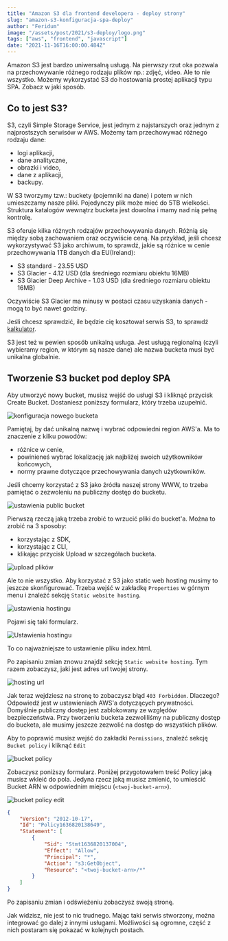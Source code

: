 ```yaml
---
title: "Amazon S3 dla frontend developera - deploy strony"
slug: "amazon-s3-konfiguracja-spa-deploy"
author: "Feridum"
image: "/assets/post/2021/s3-deploy/logo.png"
tags: ["aws", "frontend", "javascript"]
date: "2021-11-16T16:00:00.484Z"
---
```


Amazon S3 jest bardzo uniwersalną usługą. Na pierwszy rzut oka pozwala na przechowywanie różnego rodzaju plików np.: zdjęć, video. Ale to nie wszystko. Możemy wykorzystać S3 do hostowania prostej aplikacji typu SPA. Zobacz w jaki sposób.



## Co to jest S3?

S3, czyli Simple Storage Service, jest jednym z najstarszych oraz jednym z najprostszych serwisów w AWS. Możemy tam przechowywać różnego rodzaju dane:

- logi aplikacji,
- dane analityczne,
- obrazki i video,
- dane z aplikacji,
- backupy.

W S3 tworzymy tzw.: buckety (pojemniki na dane) i potem w nich umieszczamy nasze pliki. Pojedynczy plik może mieć do 5TB wielkości.  Struktura katalogów wewnątrz bucketa jest dowolna i mamy nad nią pełną kontrolę.

S3 oferuje kilka różnych rodzajów przechowywania danych. Różnią się między sobą zachowaniem oraz oczywiście ceną. Na przykład, jeśli chcesz wykorzystywać S3 jako archiwum, to sprawdź, jakie są różnice w cenie przechowywania 1TB danych dla EU(Ireland):

- S3 standard - 23.55 USD
- S3 Glacier - 4.12 USD (dla średniego rozmiaru obiektu 16MB)
- S3 Glacier Deep Archive - 1.03 USD (dla średniego rozmiaru obiektu 16MB)

Oczywiście S3 Glacier ma minusy w postaci czasu uzyskania danych - mogą to być nawet godziny.

Jeśli chcesz sprawdzić, ile będzie cię kosztował serwis S3, to sprawdź [kalkulator](https://calculator.aws/#/createCalculator/S3).

S3 jest też w pewien sposób unikalną usługa. Jest usługą regionalną (czyli wybieramy region, w którym są nasze dane) ale nazwa bucketa musi być unikalna globalnie.

## Tworzenie S3 bucket pod deploy SPA

Aby utworzyć nowy bucket, musisz wejść do usługi S3 i kliknąć przycisk Create Bucket. Dostaniesz poniższy formularz, który trzeba uzupełnić.

![konfiguracja nowego bucketa](/assets/post/2021/s3-deploy/nowy_bucket.png)

Pamiętaj, by dać unikalną nazwę i wybrać odpowiedni region AWS'a. Ma to znaczenie z kilku powodów: 

- różnice w cenie,
- powinieneś wybrać lokalizację jak najbliżej swoich użytkowników końcowych,
- normy prawne dotyczące przechowywania danych użytkowników.

Jeśli chcemy korzystać z S3 jako źródła naszej strony WWW, to trzeba pamiętać o zezwoleniu na publiczny dostęp do bucketu.

![ustawienia public bucket](/assets/post/2021/s3-deploy/public_bucket.png)

Pierwszą rzeczą jaką trzeba zrobić to wrzucić pliki do bucket'a. Można to zrobić na 3 sposoby: 

- korzystając z SDK,
- korzystając z CLI,
- klikając przycisk Upload w szczegółach bucketa.

![upload plików](/assets/post/2021/s3-deploy/upload.png)

Ale to nie wszystko. Aby korzystać z S3 jako static web hosting musimy to jeszcze skonfigurować. Trzeba wejść w zakładkę `Properties` w górnym menu i znaleźć sekcję `Static website hosting`.

![ustawienia hostingu](/assets/post/2021/s3-deploy/hosting.png)

Pojawi się taki formularz.

![Ustawienia hostingu](/assets/post/2021/s3-deploy/ustawienia_hostingu.png)

To co najważniejsze to ustawienie pliku index.html.

Po zapisaniu zmian znowu znajdź sekcję `Static website hosting`. Tym razem zobaczysz, jaki jest adres url twojej strony.

![hosting url](/assets/post/2021/s3-deploy/hosting_url.png)

Jak teraz wejdziesz na stronę to zobaczysz błąd `403 Forbidden`. Dlaczego? Odpowiedź jest w ustawieniach AWS'a dotyczących prywatności. Domyślnie publiczny dostęp jest zablokowany ze względów bezpieczeństwa. Przy tworzeniu bucketa zezwoliliśmy na publiczny dostęp do bucketa, ale musimy jeszcze zezwolić na dostęp do wszystkich plików. 

Aby to poprawić musisz wejść do zakładki `Permissions`, znaleźć sekcję `Bucket policy` i kliknąć `Edit`

![bucket policy](/assets/post/2021/s3-deploy/bucket_policy.png)

Zobaczysz poniższy formularz. Poniżej przygotowałem treść Policy jaką musisz wkleić do pola. Jedyna rzecz jaką musisz zmienić, to umieścić Bucket ARN w odpowiednim miejscu (`<twoj-bucket-arn>`). 

![bucket policy edit](/assets/post/2021/s3-deploy/bucket_policy_edit.png)

```json
{
    "Version": "2012-10-17",
    "Id": "Policy1636820138649",
    "Statement": [
        {
            "Sid": "Stmt1636820137004",
            "Effect": "Allow",
            "Principal": "*",
            "Action": "s3:GetObject",
            "Resource": "<twoj-bucket-arn>/*"
        }
    ]
}
```

Po zapisaniu zmian i odświeżeniu zobaczysz swoją stronę.

Jak widzisz, nie jest to nic trudnego. Mając taki serwis stworzony, można integrować go dalej z innymi usługami. Możliwości są ogromne, część z nich postaram się pokazać w kolejnych postach.